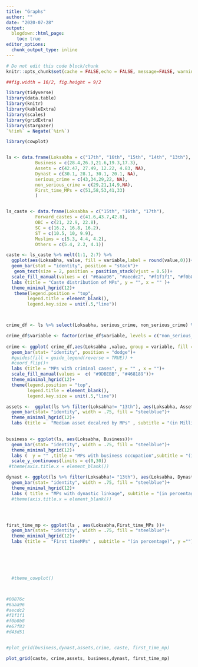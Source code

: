 ```yaml
---
title: "Graphs"
author: ""
date: "2020-07-28"
output:
  blogdown::html_page:
    toc: true
editor_options: 
  chunk_output_type: inline
---
```

```r
# Do not edit this code block/chunk
knitr::opts_chunk$set(cache = FALSE,echo = FALSE, message=FALSE, warning = FALSE)

##fig.width = 16/2, fig.height = 9/2

library(tidyverse)
library(data.table)
library(knitr)
library(kableExtra)
library(scales)
library(gridExtra)
library(stargazer)
`%!in%` = Negate(`%in%`)
```



```r

library(cowplot)


ls <- data.frame(Loksabha = c("17th", "16th", "15th", "14th", "13th"),
           Business = c(28.4,26.3,21.6,19.3,17.3),
           Assets = c(42.47, 27.49, 12.22, 4.83, NA),
           Dynast = c(30.1, 28.1, 30.1, 20.1, NA),
           serious_crime = c(43,34,29,22, NA),
           non_serious_crime = c(29,21,14,9,NA),
           First_time_MPs = c(51,58,53,41,33)
           )


ls_caste <- data.frame(Loksabha = c("15th", "16th", "17th"),
           Forward_castes = c(41.6,43.7,42.8),
           OBC = c(21, 22.9, 22.8),
           SC = c(16.2, 16.8, 16.2),
           ST = c(10.5, 10, 9.9),
           Muslims = c(5.3, 4.4, 4.2),
           Others = c(5.4, 2.2, 4.1))

caste <- ls_caste %>% melt(1:1, 2:7) %>% 
  ggplot(aes(Loksabha, value, fill = variable,label = round(value,0)))+
  geom_bar(stat = "identity", position = "stack")+
   geom_text(size = 2, position = position_stack(vjust = 0.5))+
  scale_fill_manual(values = c( "#6aaa96", "#aecdc2", "#f1f1f1", "#f0b8b8","#e67f83","#d43d51"))+
  labs (title = "Caste distribution of MPs", y = "", x = "" )+
  theme_minimal_hgrid(12)+
   theme(legend.position = "top", 
        legend.title = element_blank(),
        legend.key.size = unit(.5,"line"))



crime_df <- ls %>% select(Loksabha, serious_crime, non_serious_crime) %>% filter(Loksabha!= "13th") %>% melt(1:1, 2:3) 

crime_df$variable <- factor(crime_df$variable, levels = c("non_serious_crime", "serious_crime"))
 
crime <- ggplot( crime_df,aes(Loksabha ,value, group = variable, fill = variable))+
  geom_bar(stat= "identity", position = "dodge")+
  #guides(fill = guide_legend(reverse = TRUE)) +
  #coord_flip()+
  labs (title = "MPs with criminal cases", y = "" , x = "")+
  scale_fill_manual(values =  c( "#9DBEBB", "#468189"))+
  theme_minimal_hgrid(12)+
  theme(legend.position = "top", 
        legend.title = element_blank(),
        legend.key.size = unit(.5,"line"))

assets <-  ggplot(ls %>% filter(Loksabha!= "13th"), aes(Loksabha, Assets))+
  geom_bar(stat= "identity", width = .75, fill = "steelblue")+
  theme_minimal_hgrid(12)+
  labs (title =  "Median asset decalred by MPs" , subtitle = "(in Million Rs)", y ="", x= "")
  

business <- ggplot(ls, aes(Loksabha, Business))+
  geom_bar(stat= "identity", width = .75, fill = "steelblue")+
  theme_minimal_hgrid(12)+
  labs (  y = "" ,title = "MPs with business occupation",subtitle = "(in percentage)")+
  scale_y_continuous(limits = c(0,30))
 #theme(axis.title.x = element_blank())

dynast <- ggplot(ls %>% filter(Loksabha!= "13th"), aes(Loksabha, Dynast))+
  geom_bar(stat= "identity", width = .75, fill = "steelblue")+
  theme_minimal_hgrid(12)+
  labs ( title = "MPs with dynastic linkage", subtitle = "(in percentage)", y = "")
  #theme(axis.title.x = element_blank())




first_time_mp <- ggplot(ls , aes(Loksabha,First_time_MPs ))+
  geom_bar(stat= "identity", width = .75, fill = "steelblue")+
  theme_minimal_hgrid(12)+
  labs (title =  "First timeMPs" , subtitle = "(in percentage)", y ="")
  





  #theme_cowplot()



#00876c
#6aaa96
#aecdc2
#f1f1f1
#f0b8b8
#e67f83
#d43d51


#plot_grid(business,dynast,assets,crime, caste, first_time_mp)

plot_grid(caste, crime,assets, business,dynast, first_time_mp)


```
































